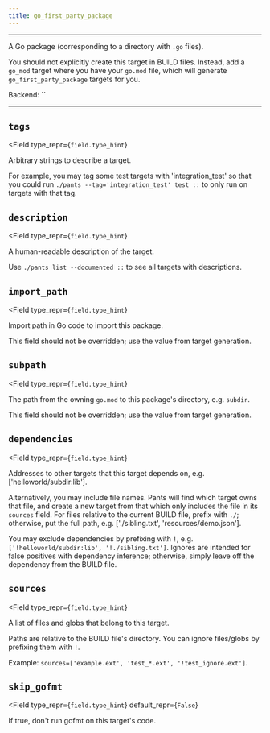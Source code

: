 ```yaml
---
title: go_first_party_package
---
```



---

A Go package (corresponding to a directory with `.go` files).

You should not explicitly create this target in BUILD files. Instead, add a `go_mod` target where you have your `go.mod` file, which will generate `go_first_party_package` targets for you.

Backend: <span className="color--primary">``</span>

---

<span className={styles.options}>

## `tags`

<Field
    type_repr={`field.type_hint`}
>

Arbitrary strings to describe a target.

For example, you may tag some test targets with &#x27;integration_test&#x27; so that you could run `./pants --tag='integration_test' test ::` to only run on targets with that tag.

</Field>

## `description`

<Field
    type_repr={`field.type_hint`}
>

A human-readable description of the target.

Use `./pants list --documented ::` to see all targets with descriptions.

</Field>

## `import_path`

<Field
    type_repr={`field.type_hint`}
>

Import path in Go code to import this package.

This field should not be overridden; use the value from target generation.

</Field>

## `subpath`

<Field
    type_repr={`field.type_hint`}
>

The path from the owning `go.mod` to this package&#x27;s directory, e.g. `subdir`.

This field should not be overridden; use the value from target generation.

</Field>

## `dependencies`

<Field
    type_repr={`field.type_hint`}
>

Addresses to other targets that this target depends on, e.g. [&#x27;helloworld/subdir:lib&#x27;].

Alternatively, you may include file names. Pants will find which target owns that file, and create a new target from that which only includes the file in its `sources` field. For files relative to the current BUILD file, prefix with `./`; otherwise, put the full path, e.g. [&#x27;./sibling.txt&#x27;, &#x27;resources/demo.json&#x27;].

You may exclude dependencies by prefixing with `!`, e.g. `['!helloworld/subdir:lib', '!./sibling.txt']`. Ignores are intended for false positives with dependency inference; otherwise, simply leave off the dependency from the BUILD file.

</Field>

## `sources`

<Field
    type_repr={`field.type_hint`}
>

A list of files and globs that belong to this target.

Paths are relative to the BUILD file&#x27;s directory. You can ignore files/globs by prefixing them with `!`.

Example: `sources=['example.ext', 'test_*.ext', '!test_ignore.ext']`.

</Field>

## `skip_gofmt`

<Field
    type_repr={`field.type_hint`}
    default_repr={`False`}
>

If true, don&#x27;t run gofmt on this target&#x27;s code.

</Field>



</span>
